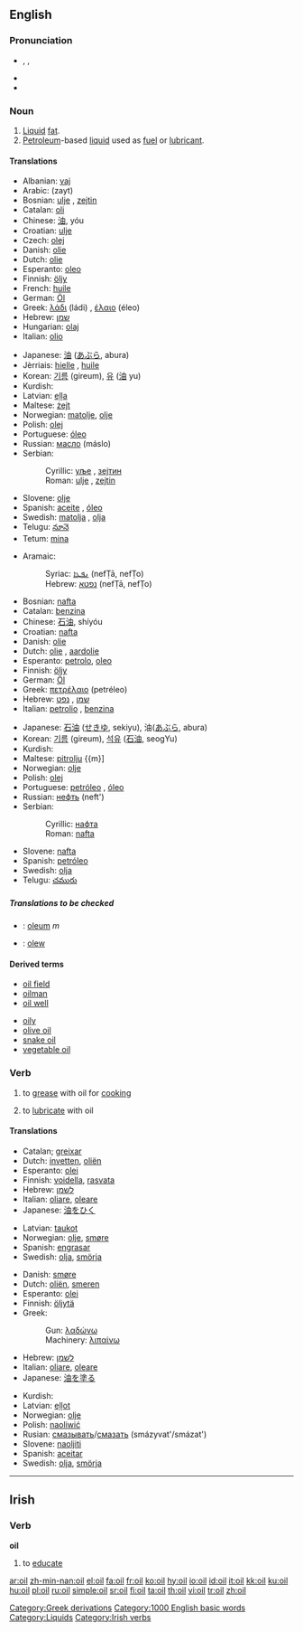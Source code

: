{{wikipedia}}
==English==

===Pronunciation===
*{{AHD|oil}}, {{IPA|ɔɪl}}, {{SAMPA|OIl}}
*{{audio|en-us-oil.ogg|Audio (US)}}
*{{rhymes|ɔɪl}}

===Noun===
{{en-noun}}

# [[liquid|Liquid]] [[fat]].
# [[petroleum|Petroleum]]-based [[liquid]] used as [[fuel]] or [[lubricant]].

====Translations====
{{trans-top|Liquid fat}}
*Albanian: [[vaj]] {{m}}
*Arabic: {{ARchar|[[زيت]]}} (zayt)
*Bosnian: [[ulje]] {{n}}, [[zejtin]] {{m}}
*Catalan: [[oli]] {{m}}
*Chinese: [[油]], yóu
*Croatian: [[ulje]] {{n}}
*Czech: [[olej]]
*Danish: [[olie]] {{c}}
*Dutch: [[olie]] {{f}}
*Esperanto: [[oleo]]
*Finnish: [[öljy]]
*French: [[huile]]
*German: [[Öl]] {{n}}
*Greek: [[λάδι]] (ládi) {{n}}, [[έλαιο]] (éleo) {{n}}
*Hebrew: [[שמן]] {{romanization of Hebrew|shémen}} {{m}}
*Hungarian: [[olaj]]
*Italian: [[olio#Italian|olio]] {{m}}
{{trans-mid}}
*Japanese: [[油]] ([[あぶら]], abura)
*Jèrriais: [[hielle]] {{f}}, [[huile]] {{f}}
*Korean: [[기름]] (gireum), [[유]] ([[油]] yu)
*Kurdish: {{KUchar|[[ڕۆن]]}}
*Latvian: [[eļļa]] {{f}}
*Maltese: [[żejt]] {{m}}
*Norwegian: [[matolje]], [[olje]] {{m}}
*Polish: [[olej]] {{m}}
*Portuguese: [[óleo]] {{m}}
*Russian: [[масло]] (máslo) {{n}}
*Serbian:
*:Cyrillic: [[уље]] {{n}}, [[зејтин]] {{m}}
*:Roman: [[ulje#Serbian|ulje]] {{n}}, [[zejtin#Serbian|zejtin]] {{m}}
*Slovene: [[olje]] {{n}}
*Spanish: [[aceite]] {{m}}, [[óleo]] {{m}}
*Swedish: [[matolja]] {{c}}, [[olja]] {{c}}
*Telugu: [[నూనె]]
*Tetum: [[mina]]
{{trans-bottom}}

{{trans-top|Petroleum-based liquid}}
*Aramaic:
*:Syriac: [[ܢܦܛܐ]] (nefṬā, nefṬo) {{m}}
*:Hebrew: [[נפטא]] (nefṬā, nefṬo) {{m}}
*Bosnian: [[nafta#Bosnian|nafta]] {{f}}
*Catalan: [[benzina]]
*Chinese: [[石油]], shíyóu
*Croatian: [[nafta#Croatian|nafta]] {{f}}
*Danish: [[olie]] {{c}}
*Dutch: [[olie]] {{f}}, [[aardolie]] {{f}}
*Esperanto: [[petrolo]], [[oleo]]
*Finnish: [[öljy]]
*German: [[Öl]] {{n}}
*Greek: [[πετρέλαιο]] (petréleo) {{n}}
*Hebrew: [[שמן]] {{romanization of Hebrew|shémen}} {{m}}, [[נפט]] {{romanization of Hebrew|néft}} {{m}}
*Italian: [[petrolio]] {{m}}, [[benzina]] {{f}}
{{trans-mid}}
*Japanese: [[石油]] ([[せきゆ]], sekiyu), 油([[あぶら]], abura)
*Korean: [[기름]] (gireum), [[석유]] ([[石油]], seogYu)
*Kurdish: {{KUchar|[[نه‌وت]]}}
*Maltese: [[pitrolju]] {{m}]
*Norwegian: [[olje]] {{m}}
*Polish: [[olej]] {{m}}
*Portuguese: [[petróleo]] {{m}}, [[óleo]] {{m}}
*Russian: [[нефть]] (neft') {{f}}
*Serbian:
*:Cyrillic: [[нафта]] {{f}}
*:Roman: [[nafta#Serbian|nafta]] {{f}}
*Slovene: [[nafta]] {{f}}
*Spanish: [[petróleo]] {{m}}
*Swedish: [[olja]] {{c}}
*Telugu: [[చమురు]]
{{trans-bottom}}

=====Translations to be checked=====
{{checktrans}}
<!--Remove this section once all of the translations below have been moved into the tables above.-->
*{{ttbc|Latin}}: [[oleum]] ''m''
*{{ttbc|Welsh}}: [[olew]]

====Derived terms====
{{top2}}
* [[oil field]]
* [[oilman]]
* [[oil well]]
{{mid2}}
* [[oily]]
* [[olive oil]]
* [[snake oil]]
* [[vegetable oil]]
{{bottom}}

===Verb===
{{en-verb}}

# {{transitive}} to [[grease]] with oil for [[cook]]ing
# {{transitive}} to [[lubricate]] with oil

====Translations====
{{trans-top|to grease with oil for cooking}}
*Catalan; [[greixar]]
*Dutch: [[invetten]], [[oliën]]
*Esperanto: [[olei]]
*Finnish: [[voidella]], [[rasvata]]
*Hebrew: [[לשמן]] {{romanization of Hebrew|leshamen}}
*Italian: [[oliare]], [[oleare]]
*Japanese: [[油]]を[[ひく]]
{{trans-mid}}
*Latvian: [[taukot]]
*Norwegian: [[olje]], [[smøre]]
*Spanish: [[engrasar]]
*Swedish: [[olja]], [[smörja]]
{{trans-bottom}}

{{trans-top|To lubricate with oil}}
*Danish: [[smøre]]
*Dutch: [[oliën]], [[smeren]]
*Esperanto: [[olei]]
*Finnish: [[öljytä]]
*Greek:
*: Gun: [[λαδώνω]]
*: Machinery: [[λιπαίνω]]
*Hebrew: [[לשמן]] {{romanization of Hebrew|leshamen}}
*Italian: [[oliare]], [[oleare]]
*Japanese: [[油]]を[[塗る]]
{{trans-mid}}
*Kurdish: {{KUchar|[[چه‌ورکردن]]}}
*Latvian: [[eļļot]]
*Norwegian: [[olje]]
*Polish: [[naoliwić]]
*Rusian: [[смазывать]]/[[смазать]] (smázyvat'/smázat')
*Slovene: [[naoljiti]]
*Spanish: [[aceitar]]
*Swedish: [[olja]], [[smörja]]
{{trans-bottom}}

[[Category:Greek derivations]]
[[Category:1000 English basic words]]
[[Category:Liquids]]

----

==Irish==

===Verb===
'''oil'''

# to [[educate]]

[[Category:Irish verbs]]

[[ar:oil]]
[[zh-min-nan:oil]]
[[el:oil]]
[[fa:oil]]
[[fr:oil]]
[[ko:oil]]
[[hy:oil]]
[[io:oil]]
[[id:oil]]
[[it:oil]]
[[kk:oil]]
[[ku:oil]]
[[hu:oil]]
[[pl:oil]]
[[ru:oil]]
[[simple:oil]]
[[sr:oil]]
[[fi:oil]]
[[ta:oil]]
[[th:oil]]
[[vi:oil]]
[[tr:oil]]
[[zh:oil]]